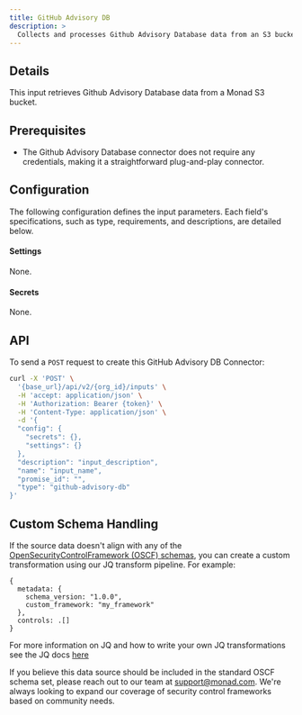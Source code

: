 ```yaml
---
title: GitHub Advisory DB
description: >
  Collects and processes Github Advisory Database data from an S3 bucket.
---
```



## Details
This input retrieves Github Advisory Database data from a Monad S3 bucket. 

## Prerequisites
- The Github Advisory Database connector does not require any credentials, making it a straightforward plug-and-play connector.

## Configuration
The following configuration defines the input parameters. Each field's specifications, such as type, requirements, and descriptions, are detailed below.

#### Settings

None.

#### Secrets

None.
## API

To send a `POST` request to create this GitHub Advisory DB Connector:

```bash
curl -X 'POST' \
  '{base_url}/api/v2/{org_id}/inputs' \
  -H 'accept: application/json' \
  -H 'Authorization: Bearer {token}' \
  -H 'Content-Type: application/json' \
  -d '{
  "config": {
    "secrets": {},
    "settings": {}
  },
  "description": "input_description",
  "name": "input_name",
  "promise_id": "",
  "type": "github-advisory-db"
}'  
```

## Custom Schema Handling

If the source data doesn't align with any of the [OpenSecurityControlFramework (OSCF) schemas](https://github.com/ocsf), you can create a custom transformation using our JQ transform pipeline. For example:

```jq
{
  metadata: {
    schema_version: "1.0.0",
    custom_framework: "my_framework"
  },
  controls: .[]
}
```

For more information on JQ and how to write your own JQ transformations see the JQ docs [here](https://jqlang.github.io/jq/)

If you believe this data source should be included in the standard OSCF schema set, please reach out to our team at [support@monad.com](mailto:support@monad.com). We're always looking to expand our coverage of security control frameworks based on community needs.

